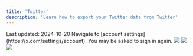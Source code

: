 ```yaml
---
title: 'Twitter'
description: 'Learn how to export your Twitter data from Twitter'
---
```

<Check>
Last updated: 2024-10-20
</Check>
<Steps>
  <Step title="Go to your account settings and click on 'Download an archive of your data'">
    Navigate to [account settings](https://x.com/settings/account). You may be asked to sign in again.
    <Frame>
      <img src="/images/twitter/twitter-step1.png" />
    </Frame>
  </Step>
  <Step title="Click on 'Download your data'">
    <Frame>
      <img src="/images/twitter/twitter-step2.png" />
    </Frame>
  </Step>
  <Step title="Wait for the archive to be ready (may take up toa day)">
    <Frame>
      <img src="/images/twitter/twitter-step3.png" />
    </Frame>
  </Step>
</Steps>